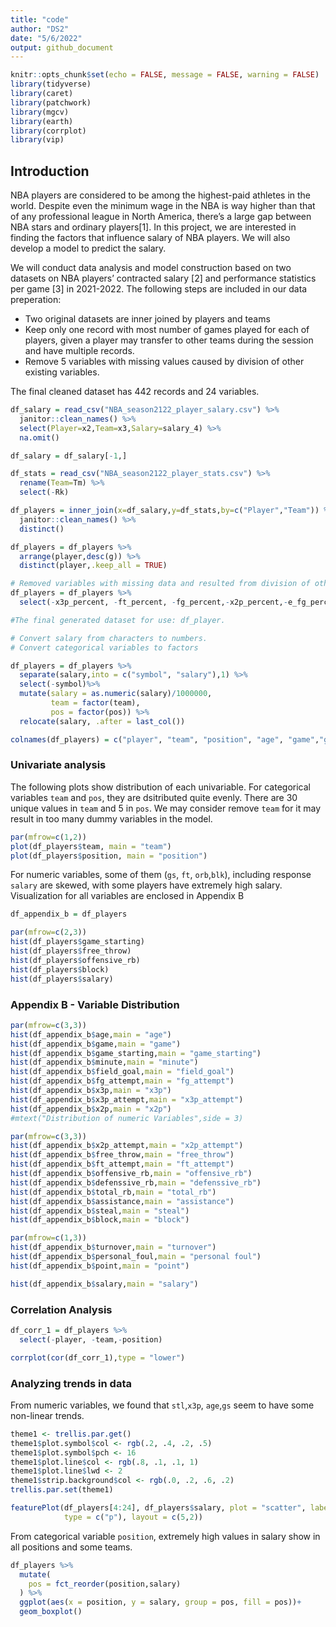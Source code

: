 ```yaml
---
title: "code"
author: "DS2"
date: "5/6/2022"
output: github_document
---
```



```r
knitr::opts_chunk$set(echo = FALSE, message = FALSE, warning = FALSE)
library(tidyverse)
library(caret)
library(patchwork)
library(mgcv)
library(earth)
library(corrplot)
library(vip)

```


## Introduction

NBA players are considered to be among the highest-paid athletes in the world. Despite even the minimum wage in the NBA is way higher than that of any professional league in North America, there's a large gap between NBA stars and ordinary players[1]. In this project, we are interested in finding the factors that influence salary of NBA players. We will also develop a model to predict the salary.

We will conduct data analysis and model construction based on two datasets on NBA players' contracted salary [2] and performance statistics per game [3] in 2021-2022. The following steps are included in our data preperation:

 - Two original datasets are inner joined by players and teams
 - Keep only one record with most number of games played for each of players, given a player may transfer to other teams during the session and have multiple records.
 - Remove 5 variables with missing values caused by division of other existing variables. 

The final cleaned dataset has 442 records and 24 variables. 

```r
df_salary = read_csv("NBA_season2122_player_salary.csv") %>%
  janitor::clean_names() %>%
  select(Player=x2,Team=x3,Salary=salary_4) %>%
  na.omit()

df_salary = df_salary[-1,]

df_stats = read_csv("NBA_season2122_player_stats.csv") %>%
  rename(Team=Tm) %>%
  select(-Rk)

df_players = inner_join(x=df_salary,y=df_stats,by=c("Player","Team")) %>% 
  janitor::clean_names() %>% 
  distinct()

df_players = df_players %>% 
  arrange(player,desc(g)) %>% 
  distinct(player,.keep_all = TRUE)

# Removed variables with missing data and resulted from division of other variables
df_players = df_players %>% 
  select(-x3p_percent, -ft_percent, -fg_percent,-x2p_percent,-e_fg_percent)

#The final generated dataset for use: df_player.
```


```r
# Convert salary from characters to numbers.
# Convert categorical variables to factors

df_players = df_players %>% 
  separate(salary,into = c("symbol", "salary"),1) %>% 
  select(-symbol)%>% 
  mutate(salary = as.numeric(salary)/1000000,
         team = factor(team),
         pos = factor(pos)) %>% 
  relocate(salary, .after = last_col())

colnames(df_players) = c("player", "team", "position", "age", "game","game_starting" ,"minute","field_goal", "fg_attempt", "x3p", "x3p_attempt" ,"x2p", "x2p_attempt",   "free_throw",   "ft_attempt", "offensive_rb", "defenssive_rb",  "total_rb" ,   "assistance" ,   "steal" , "block",    "turnover",  "personal_foul", "point", "salary")

```


\newpage

### Univariate analysis

The following plots show distribution of each univariable. For categorical variables `team` and `pos`, they are dsitributed quite evenly. There are 30 unique values in `team` and 5 in `pos`. We may consider remove `team` for it may result in too many dummy variables in the model.

```r
par(mfrow=c(1,2))
plot(df_players$team, main = "team")
plot(df_players$position, main = "position")
```

For numeric variables, some of them (`gs`, `ft`, `orb`,`blk`), including response `salary` are skewed, with some players have extremely high salary. Visualization for all variables are enclosed in Appendix B


```r

df_appendix_b = df_players

par(mfrow=c(2,3))
hist(df_players$game_starting)
hist(df_players$free_throw)
hist(df_players$offensive_rb)
hist(df_players$block)
hist(df_players$salary)
```


### Appendix B - Variable Distribution

```r
par(mfrow=c(3,3))
hist(df_appendix_b$age,main = "age")
hist(df_appendix_b$game,main = "game")
hist(df_appendix_b$game_starting,main = "game_starting")
hist(df_appendix_b$minute,main = "minute")
hist(df_appendix_b$field_goal,main = "field_goal")
hist(df_appendix_b$fg_attempt,main = "fg_attempt")
hist(df_appendix_b$x3p,main = "x3p")
hist(df_appendix_b$x3p_attempt,main = "x3p_attempt")
hist(df_appendix_b$x2p,main = "x2p")
#mtext("Distribution of numeric Variables",side = 3)
```


```r
par(mfrow=c(3,3))
hist(df_appendix_b$x2p_attempt,main = "x2p_attempt")
hist(df_appendix_b$free_throw,main = "free_throw")
hist(df_appendix_b$ft_attempt,main = "ft_attempt")
hist(df_appendix_b$offensive_rb,main = "offensive_rb")
hist(df_appendix_b$defenssive_rb,main = "defenssive_rb")
hist(df_appendix_b$total_rb,main = "total_rb")
hist(df_appendix_b$assistance,main = "assistance")
hist(df_appendix_b$steal,main = "steal")
hist(df_appendix_b$block,main = "block")
```


```r
par(mfrow=c(1,3))
hist(df_appendix_b$turnover,main = "turnover")
hist(df_appendix_b$personal_foul,main = "personal foul")
hist(df_appendix_b$point,main = "point")
```


```r
hist(df_appendix_b$salary,main = "salary")
```

\newpage

### Correlation Analysis

```r

df_corr_1 = df_players %>% 
  select(-player, -team,-position)

corrplot(cor(df_corr_1),type = "lower")

```


\newpage

### Analyzing trends in data

From numeric variables, we found that `stl`,`x3p`, `age`,`gs` seem to have some non-linear trends.

```r
theme1 <- trellis.par.get()
theme1$plot.symbol$col <- rgb(.2, .4, .2, .5)
theme1$plot.symbol$pch <- 16
theme1$plot.line$col <- rgb(.8, .1, .1, 1)
theme1$plot.line$lwd <- 2
theme1$strip.background$col <- rgb(.0, .2, .6, .2)
trellis.par.set(theme1)

featurePlot(df_players[4:24], df_players$salary, plot = "scatter", labels = c("","Y"),
            type = c("p"), layout = c(5,2))
```

From categorical variable `position`, extremely high values in salary show in all positions and some teams.

```r
df_players %>% 
  mutate(
    pos = fct_reorder(position,salary)
  ) %>% 
  ggplot(aes(x = position, y = salary, group = pos, fill = pos))+
  geom_boxplot()

```


